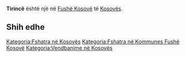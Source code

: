 {{Fshat në 
 | Emri                = Tirincë
 | EmriAlt                = 
 | NAME_SHORT_FORM=      
 | NAME_GENERIC=      
 | NAME_SORT_NAME_RO=      TIRINCE
 | FULL_NAME_RO = Tirincë
 | FULL_NAME_ND_RO=Tirince
 | SORT_NAME_RG=TIRINCE
 | FULL_NAME_RG=Tirincë
 | FULL_NAME_ND_RG=Tirince
 | SRP_NAME_SHORT_FORM=      
 | SRP_NAME_GENERIC=      
 | SRP_NAME_SORT_NAME_RO=      
 | SRP_FULL_NAME_RO = 
 | SRP_FULL_NAME_ND_RO=
 | SRP_SORT_NAME_RG=
 | SRP_FULL_NAME_RG=
 | SRP_FULL_NAME_ND_RG=
 | Emri (Rasa dhanore) = 
 | Figura              = 
 | Shteti              = Kosovo
 | Komuna              = Fushë Kosovë
 | Kodi postar         = 
 | Sipërfaqja          = 

 | Popullsia           = 

 | Regj. i popullsisë  = 
 | Dend. e popullsisë  = 
 | Faqja zyrtare       = 
 <!--- Koordinatat ----> 
 | Gjerësia            = 42.616944
 | Gjatësia            = 21.523056
 | Lartësia            = 
}}
'''Tirincë''' është një [[]] në [[Fushë Kosovë]] të [[Kosovës]].

<!-- == Gjeografia == -->
<!-- == Historia == -->
<!-- == Demografia == -->
== Shih edhe ==
{{Komuna Fushë Kosovë}}
{{Kosovo-Administrata-Cung}}

[[Kategoria:Fshatra në Kosovës]]
[[Kategoria:Fshatra në Kommunes Fushë Kosovë]]
[[Kategoria:Vendbanime në Kosovës]]